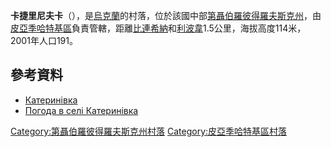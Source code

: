 {{coord|48|43|56|N|33|50|51|E|scale:30000_region:UA|display=title}}

'''卡捷里尼夫卡'''（{{lang-uk|Катеринівка}}），是[[烏克蘭|烏克蘭]]的村落，位於該國中部[[第聶伯羅彼得羅夫斯克州|第聶伯羅彼得羅夫斯克州]]，由[[皮亞季哈特基區|皮亞季哈特基區]]負責管轄，距離[[比連希納|比連希納]]和[[利波韋_(皮亞季哈特基區)|利波韋]]1.5公里，海拔高度114米，2001年人口191。

==參考資料==
* [http://gska2.rada.gov.ua/pls/z7502/A005?rdat1=06.12.2007&rf7571=6144 Катеринівка]{{dead link|date=2017年11月 |bot=InternetArchiveBot |fix-attempted=yes }}
* [http://weather.in.ua/ua/dnepropetrovskaja/10257 Погода в селі Катеринівка] {{Wayback|url=http://weather.in.ua/ua/dnepropetrovskaja/10257 |date=20111221004049 }}

{{DEFAULTSORT:Катеринівка}}
[[Category:第聶伯羅彼得羅夫斯克州村落|Category:第聶伯羅彼得羅夫斯克州村落]]
[[Category:皮亞季哈特基區村落|Category:皮亞季哈特基區村落]]


{{Dnipropetrovsk-geo-stub}}